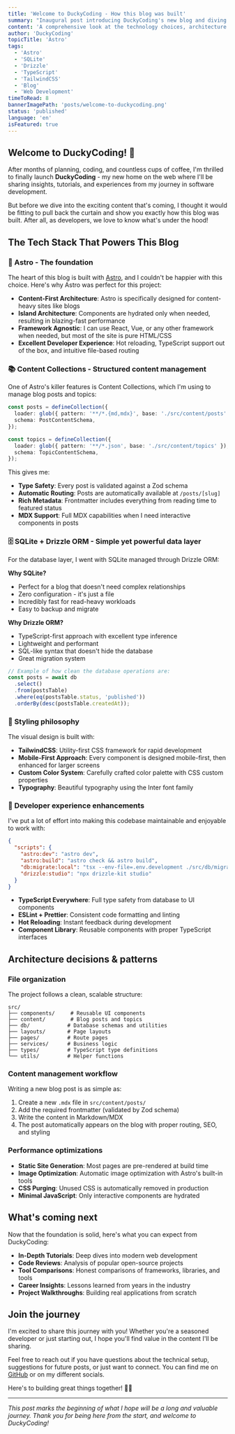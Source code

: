 ```yaml
---
title: 'Welcome to DuckyCoding - How this blog was built'
summary: "Inaugural post introducing DuckyCoding's new blog and diving into the technical stack behind it: Astro, SQLite, Drizzle ORM, and modern web development practices."
content: 'A comprehensive look at the technology choices, architecture decisions, and development process behind building this modern blog with Astro, content collections, SQLite database, and more.'
author: 'DuckyCoding'
topicTitle: 'Astro'
tags:
  - 'Astro'
  - 'SQLite'
  - 'Drizzle'
  - 'TypeScript'
  - 'TailwindCSS'
  - 'Blog'
  - 'Web Development'
timeToRead: 8
bannerImagePath: 'posts/welcome-to-duckycoding.png'
status: 'published'
language: 'en'
isFeatured: true
---
```


## Welcome to DuckyCoding! 🦆

After months of planning, coding, and countless cups of coffee, I'm thrilled to finally launch **DuckyCoding** - my new home on the web where I'll be sharing insights, tutorials, and experiences from my journey in software development.

But before we dive into the exciting content that's coming, I thought it would be fitting to pull back the curtain and show you exactly how this blog was built. After all, as developers, we love to know what's under the hood!

## The Tech Stack That Powers This Blog

### 🚀 Astro - The foundation

The heart of this blog is built with [Astro](https://astro.build), and I couldn't be happier with this choice. Here's why Astro was perfect for this project:

- **Content-First Architecture**: Astro is specifically designed for content-heavy sites like blogs
- **Island Architecture**: Components are hydrated only when needed, resulting in blazing-fast performance
- **Framework Agnostic**: I can use React, Vue, or any other framework when needed, but most of the site is pure HTML/CSS
- **Excellent Developer Experience**: Hot reloading, TypeScript support out of the box, and intuitive file-based routing

### 📚 Content Collections - Structured content management

One of Astro's killer features is Content Collections, which I'm using to manage blog posts and topics:

```typescript
const posts = defineCollection({
  loader: glob({ pattern: '**/*.{md,mdx}', base: './src/content/posts' }),
  schema: PostContentSchema,
});

const topics = defineCollection({
  loader: glob({ pattern: '**/*.json', base: './src/content/topics' }),
  schema: TopicContentSchema,
});
```

This gives me:

- **Type Safety**: Every post is validated against a Zod schema
- **Automatic Routing**: Posts are automatically available at `/posts/[slug]`
- **Rich Metadata**: Frontmatter includes everything from reading time to featured status
- **MDX Support**: Full MDX capabilities when I need interactive components in posts

### 🗄️ SQLite + Drizzle ORM - Simple yet powerful data layer

For the database layer, I went with SQLite managed through Drizzle ORM:

**Why SQLite?**

- Perfect for a blog that doesn't need complex relationships
- Zero configuration - it's just a file
- Incredibly fast for read-heavy workloads
- Easy to backup and migrate

**Why Drizzle ORM?**

- TypeScript-first approach with excellent type inference
- Lightweight and performant
- SQL-like syntax that doesn't hide the database
- Great migration system

```typescript
// Example of how clean the database operations are:
const posts = await db
  .select()
  .from(postsTable)
  .where(eq(postsTable.status, 'published'))
  .orderBy(desc(postsTable.createdAt));
```

### 🎨 Styling philosophy

The visual design is built with:

- **TailwindCSS**: Utility-first CSS framework for rapid development
- **Mobile-First Approach**: Every component is designed mobile-first, then enhanced for larger screens
- **Custom Color System**: Carefully crafted color palette with CSS custom properties
- **Typography**: Beautiful typography using the Inter font family

### 🔧 Developer experience enhancements

I've put a lot of effort into making this codebase maintainable and enjoyable to work with:

```json
{
  "scripts": {
    "astro:dev": "astro dev",
    "astro:build": "astro check && astro build",
    "db:migrate:local": "tsx --env-file=.env.development ./src/db/migrate.ts",
    "drizzle:studio": "npx drizzle-kit studio"
  }
}
```

- **TypeScript Everywhere**: Full type safety from database to UI components
- **ESLint + Prettier**: Consistent code formatting and linting
- **Hot Reloading**: Instant feedback during development
- **Component Library**: Reusable components with proper TypeScript interfaces

## Architecture decisions & patterns

### File organization

The project follows a clean, scalable structure:

```
src/
├── components/     # Reusable UI components
├── content/        # Blog posts and topics
├── db/            # Database schemas and utilities
├── layouts/       # Page layouts
├── pages/         # Route pages
├── services/      # Business logic
├── types/         # TypeScript type definitions
└── utils/         # Helper functions
```

### Content management workflow

Writing a new blog post is as simple as:

1. Create a new `.mdx` file in `src/content/posts/`
2. Add the required frontmatter (validated by Zod schema)
3. Write the content in Markdown/MDX
4. The post automatically appears on the blog with proper routing, SEO, and styling

### Performance optimizations

- **Static Site Generation**: Most pages are pre-rendered at build time
- **Image Optimization**: Automatic image optimization with Astro's built-in tools
- **CSS Purging**: Unused CSS is automatically removed in production
- **Minimal JavaScript**: Only interactive components are hydrated

## What's coming next

Now that the foundation is solid, here's what you can expect from DuckyCoding:

- **In-Depth Tutorials**: Deep dives into modern web development
- **Code Reviews**: Analysis of popular open-source projects
- **Tool Comparisons**: Honest comparisons of frameworks, libraries, and tools
- **Career Insights**: Lessons learned from years in the industry
- **Project Walkthroughs**: Building real applications from scratch

## Join the journey

I'm excited to share this journey with you! Whether you're a seasoned developer or just starting out, I hope you'll find value in the content I'll be sharing.

Feel free to reach out if you have questions about the technical setup, suggestions for future posts, or just want to connect. You can find me on [GitHub](https://github.com/duckycoding-dev) or on my different socials.

Here's to building great things together! 🚀🦆

---

_This post marks the beginning of what I hope will be a long and valuable journey. Thank you for being here from the start, and welcome to DuckyCoding!_
